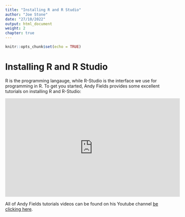 ```yaml
---
title: "Installing R and R Studio"
author: "Joe Stone"
date: "27/10/2022"
output: html_document
weight: 2
chapter: true
---
```


```r
knitr::opts_chunk$set(echo = TRUE)
```

# Installing R and R Studio

R is the programming langauge, while R-Studio is the interface we use for programming in R. To get you started, Andy Fields provides some excellent tutorials on installing R and R-Studio:

<div class="embed-responsive embed-responsive-16by9">
<iframe width="560" height="315" src="https://www.youtube.com/embed/ZvPFKfNHBNQ" title="YouTube video player" frameborder="0" allow="accelerometer; autoplay; clipboard-write; encrypted-media; gyroscope; picture-in-picture" allowfullscreen></iframe>
</div>

All of Andy Fields tutorials videos can be found on his Youtube channel [be clicking here](https://www.youtube.com/watch?v=ZvPFKfNHBNQ&list=PLEzw67WWDg83weG3idsgy4wuOIJAashA2).
